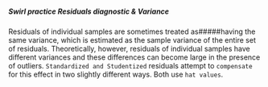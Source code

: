 ##### Swirl practice Residuals diagnostic & Variance

Residuals of individual samples are sometimes treated as#####having the same variance, which is estimated as the sample
variance of the entire set of residuals. Theoretically, however, residuals of individual samples have different
variances and these differences can become large in the presence of outliers. ```Standardized and Studentized``` residuals
attempt to ```compensate``` for this effect in two slightly different ways. Both use ```hat values```.
